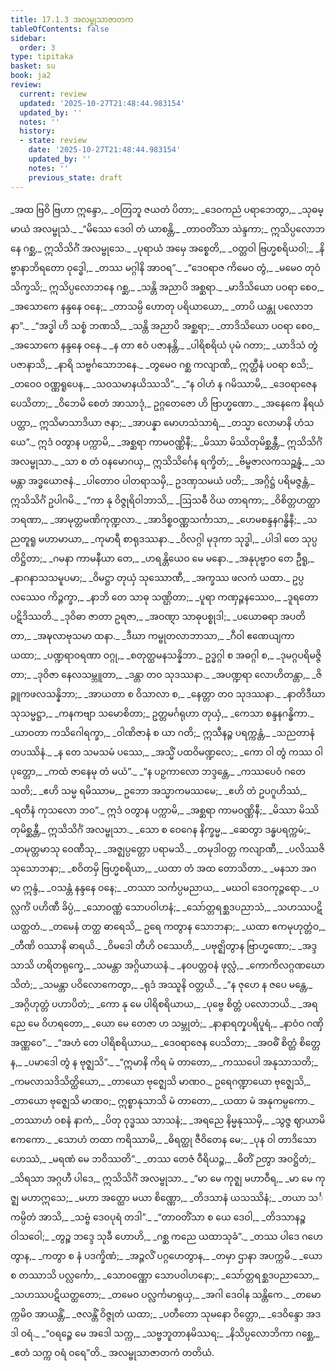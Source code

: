 ```yaml
---
title: 17.1.3 အလမ္ဗုသာဇာတက
tableOfContents: false
sidebar:
  order: 3
type: tipitaka
basket: su
book: ja2
review:
  current: review
  updated: '2025-10-27T21:48:44.983154'
  updated_by: ''
  notes: ''
  history:
  - state: review
    date: '2025-10-27T21:48:44.983154'
    updated_by: ''
    notes: ''
    previous_state: draft
---
```



<ReviewStatus review={frontmatter.review} showDetails={true} />

<HypothesisAnnotation frontmatter={frontmatter} />

<DynamicBreadcrumb />

<Division number="95" book="ja2" e="ch" v="23" p="12">

<Paragraph number="98" type="verses" book="ja2">
_အထ ဗြဝိ ဗြဟာ ဣန္ဒော,_  
_ဝတြဘူ ဇယတံ ပိတာ;_  
_ဒေဝကညံ ပရာဘေတွာ,_  
_သုဓမ္မာယံ အလမ္ဗုသံ._  

</Paragraph>

</Division>
<Division number="96" book="ja2" e="ch" v="23" p="12">

<Paragraph number="99" book="ja2">
_“မိဿေ ဒေဝါ တံ ယာစန္တိ,_  
_တာဝတိံသာ သဲန္ဒကာ;_  
ဣသိပ္ပလောဘနေ ဂစ္ဆ,_  
ဣသိသိင်္ဂံ အလမ္ဗုသေ._  

</Paragraph>

</Division>
<Division number="97" book="ja2" e="ch" v="23" p="12">

<Paragraph number="100" type="verses" book="ja2">
_ပုရာယံ အမှေ အစ္စေတိ,_  
_ဝတ္တဝါ ဗြဟ္မစရိယဝါ;_  
_နိဗ္ဗာနာဘိရတော ဝုဒ္ဓေါ,_  
_တဿ မဂ္ဂါနိ အာဝရ”._  

</Paragraph>

</Division>
<Division number="98" book="ja2" e="ch" v="23" p="12">

<Paragraph number="101" type="verses" book="ja2">
_“ဒေဝရာဇ ကိမေဝ တွံ,_  
_မမေဝ တုဝံ သိက္ခသိ;_  
ဣသိပ္ပလောဘနေ ဂစ္ဆ,_  
_သန္တိ အညာပိ အစ္ဆရာ._  

</Paragraph>

</Division>
<Division number="99" book="ja2" e="ch" v="23" p="13">

<Paragraph number="102" type="verses" book="ja2">
_မာဒိသိယော ပဝရာ စေဝ,_  
_အသောကေ နန္ဒနေ ဝနေ;_  
_တာသမ္ပိ ဟောတု ပရိယာယော,_  
_တာပိ ယန္တု ပလောဘနာ”._  

</Paragraph>

</Division>
<Division number="100" book="ja2" e="ch" v="23" p="13">

<Paragraph number="103" type="verses" book="ja2">
_“အဒ္ဓါ ဟိ သစ္စံ ဘဏသိ,_  
_သန္တိ အညာပိ အစ္ဆရာ;_  
_တာဒိသိယော ပဝရာ စေဝ,_  
_အသောကေ နန္ဒနေ ဝနေ._  

</Paragraph>

</Division>
<Division number="101" book="ja2" e="ch" v="23" p="13">

<Paragraph number="104" type="verses" book="ja2">
_န တာ ဧဝံ ပဇာနန္တိ,_  
_ပါရိစရိယံ ပုမံ ဂတာ;_  
_ယာဒိသံ တွံ ပဇာနာသိ,_  
_နာရိ သဗ္ဗင်္ဂသောဘနေ._  

</Paragraph>

</Division>
<Division number="102" book="ja2" e="ch" v="23" p="13">

<Paragraph number="105" type="verses" book="ja2">
_တွမေဝ ဂစ္ဆ ကလျာဏိ,_  
ဣတ္ထီနံ ပဝရာ စသိ;_  
_တဝေဝ ဝဏ္ဏရူပေန,_  
_သဝသမာနယိဿသိ”._  

</Paragraph>

</Division>
<Division number="103" book="ja2" e="ch" v="23" p="13">

<Paragraph number="106" type="verses" book="ja2">
_“န ဝါဟံ န ဂမိဿာမိ,_  
_ဒေဝရာဇေန ပေသိတာ;_  
_ဝိဘေမိ စေတံ အာသာဒုံ,_  
ဥဂ္ဂတေဇော ဟိ ဗြာဟ္မဏော._  

</Paragraph>

</Division>
<Division number="104" book="ja2" e="ch" v="23" p="13">

<Paragraph number="107" type="verses" book="ja2">
_အနေကေ နိရယံ ပတ္တာ,_  
ဣသိမာသာဒိယာ ဇနာ;_  
_အာပန္နာ မောဟသံသာရံ,_  
_တသ္မာ လောမာနိ ဟံသယေ”._  

</Paragraph>

</Division>
<Division number="105" book="ja2" e="ch" v="23" p="13">

<Paragraph number="108" book="ja2">
ဣဒံ ဝတွာန ပက္ကာမိ,_  
_အစ္ဆရာ ကာမဝဏ္ဏိနီ;_  
_မိဿာ မိဿိတုမိစ္ဆန္တီ,_  
ဣသိသိင်္ဂံ အလမ္ဗုသာ._  

</Paragraph>

</Division>
<Division number="106" book="ja2" e="ch" v="23" p="13">

<Paragraph number="109" type="verses" book="ja2">
_သာ စ တံ ဝနမောဂယှ,_  
ဣသိသိင်္ဂေန ရက္ခိတံ;_  
_ဗိမ္ဗဇာလကသဉ္ဆန္နံ,_  
_သမန္တာ အဒ္ဓယောဇနံ._  

</Paragraph>

</Division>
<Division number="107" book="ja2" e="ch" v="23" p="13">

<Paragraph number="110" book="ja2">
_ပါတောဝ ပါတရာသမှိ,_  
ဥဒဏှသမယံ ပတိ;_  
_အဂ္ဂိဋ္ဌံ ပရိမဇ္ဇန္တံ,_  
ဣသိသိင်္ဂံ ဥပါဂမိ._  

</Paragraph>

</Division>
<Division number="108" book="ja2" e="ch" v="23" p="13">

<Paragraph number="111" type="verses" book="ja2">
_“ကာ နု ဝိဇ္ဇုရိဝါဘာသိ,_  
_ဩသဓီ ဝိယ တာရကာ;_  
_ဝိစိတ္တဟတ္ထာဘရဏာ,_  
_အာမုတ္တမဏိကုဏ္ဍလာ._  

</Paragraph>

</Division>
<Division number="109" book="ja2" e="ch" v="23" p="13">

<Paragraph number="112" type="verses" book="ja2">
_အာဒိစ္စဝဏ္ဏသင်္ကာသာ,_  
_ဟေမစန္ဒနဂန္ဓိနီ;_  
_သညတူရူ မဟာမာယာ,_  
_ကုမာရီ စာရုဒဿနာ._  

</Paragraph>

</Division>
<Division number="110" book="ja2" e="ch" v="23" p="13">

<Paragraph number="113" type="verses" book="ja2">
_ဝိလဂ္ဂါ မုဒုကာ သုဒ္ဓါ,_  
_ပါဒါ တေ သုပ္ပတိဋ္ဌိတာ;_  
_ဂမနာ ကာမနီယာ တေ,_  
_ဟရန္တိယေဝ မေ မနော._  

</Paragraph>

</Division>
<Division number="111" book="ja2" e="ch" v="23" p="14">

<Paragraph number="114" type="verses" book="ja2">
_အနုပုဗ္ဗာဝ တေ ဦရူ,_  
_နာဂနာသသမူပမာ;_  
_ဝိမဋ္ဌာ တုယှံ သုဿောဏီ,_  
_အက္ခဿ ဖလကံ ယထာ._  

</Paragraph>

</Division>
<Division number="112" book="ja2" e="ch" v="23" p="14">

<Paragraph number="115" type="verses" book="ja2">
ဥပ္ပလဿေဝ ကိဉ္ဇက္ခာ,_  
_နာဘိ တေ သာဓု သဏ္ဌိတာ;_  
_ပူရာ ကဏှဉ္ဇနဿေဝ,_  
_ဒူရတော ပဋိဒိဿတိ._  

</Paragraph>

</Division>
<Division number="113" book="ja2" e="ch" v="23" p="14">

<Paragraph number="116" type="verses" book="ja2">
_ဒုဝိဓာ ဇာတာ ဥရဇာ,_  
_အဝဏ္ဋာ သာဓုပစ္စုဒါ;_  
_ပယောဓရာ အပတိတာ,_  
_အဍ္ဎလာဗုသမာ ထနာ._  

</Paragraph>

</Division>
<Division number="114" book="ja2" e="ch" v="23" p="14">

<Paragraph number="117" type="verses" book="ja2">
_ဒီဃာ ကမ္ဗုတလာဘာသာ,_  
_ဂီဝါ ဧဏေယျကာ ယထာ;_  
_ပဏ္ဍရာဝရဏာ ဝဂ္ဂု,_  
_စတုတ္ထမနသန္နိဘာ._  

</Paragraph>

</Division>
<Division number="115" book="ja2" e="ch" v="23" p="14">

<Paragraph number="118" type="verses" book="ja2">
ဥဒ္ဓဂ္ဂါ စ အဓဂ္ဂါ စ,_  
_ဒုမဂ္ဂပရိမဇ္ဇိတာ;_  
_ဒုဝိဇာ နေလသမ္ဘူတာ,_  
_ဒန္တာ တဝ သုဒဿနာ._  

</Paragraph>

</Division>
<Division number="116" book="ja2" e="ch" v="23" p="14">

<Paragraph number="119" type="verses" book="ja2">
_အပဏ္ဍရာ လောဟိတန္တာ,_  
_ဇိဉ္ဇူကဖလသန္နိဘာ;_  
_အာယတာ စ ဝိသာလာ စ,_  
_နေတ္တာ တဝ သုဒဿနာ._  

</Paragraph>

</Division>
<Division number="117" book="ja2" e="ch" v="23" p="14">

<Paragraph number="120" type="verses" book="ja2">
_နာတိဒီဃာ သုသမ္မဋ္ဌာ,_  
_ကနကဗျာ သမောစိတာ;_  
ဥတ္တမင်္ဂရုဟာ တုယှံ,_  
_ကေသာ စန္ဒနဂန္ဓိကာ._  

</Paragraph>

</Division>
<Division number="118" book="ja2" e="ch" v="23" p="14">

<Paragraph number="121" type="verses" book="ja2">
_ယာဝတာ ကသိဂေါရက္ခာ,_  
_ဝါဏိဇာနံ စ ယာ ဂတိ;_  
ဣသီနဉ္စ ပရက္ကန္တံ,_  
_သညတာနံ တပဿိနံ._  

</Paragraph>

</Division>
<Division number="119" book="ja2" e="ch" v="23" p="14">

<Paragraph number="122" type="verses" book="ja2">
_န တေ သမသမံ ပဿေ,_  
_အသ္မိံ ပထဝိမဏ္ဍလေ;_  
_ကော ဝါ တွံ ကဿ ဝါ ပုတ္တော,_  
_ကထံ ဇာနေမု တံ မယံ”._  

</Paragraph>

</Division>
<Division number="120" book="ja2" e="ch" v="23" p="14">

<Paragraph number="123" type="verses" book="ja2">
_“န ပဉှကာလော ဘဒ္ဒန္တေ,_  
_ကဿပေဝံ ဂတေ သတိ;_  
_ဧဟိ သမ္မ ရမိဿာမ,_  
ဥဘော အသ္မာကမဿမေ;_  
_ဧဟိ တံ ဥပဂူဟိဿံ,_  
_ရတီနံ ကုသလော ဘဝ”._  

</Paragraph>

</Division>
<Division number="121" book="ja2" e="ch" v="23" p="14">

<Paragraph number="124" book="ja2">
ဣဒံ ဝတွာန ပက္ကာမိ,_  
_အစ္ဆရာ ကာမဝဏ္ဏိနီ;_  
_မိဿာ မိဿိတုမိစ္ဆန္တီ,_  
ဣသိသိင်္ဂံ အလမ္ဗုသာ._  

</Paragraph>

</Division>
<Division number="122" book="ja2" e="ch" v="23" p="14">

<Paragraph number="125" type="verses" book="ja2">
_သော စ ဝေဂေန နိက္ခမ္မ,_  
_ဆေတွာ ဒန္ဓပရက္ကမံ;_  
_တမုတ္တမာသု ဝေဏီသု,_  
_အဇ္ဈပ္ပတ္တော ပရာမသိ._  

</Paragraph>

</Division>
<Division number="123" book="ja2" e="ch" v="23" p="15">

<Paragraph number="126" type="verses" book="ja2">
_တမုဒါဝတ္တ ကလျာဏီ,_  
_ပလိဿဇိ သုသောဘနာ;_  
_စဝိတမှိ ဗြဟ္မစရိယာ,_  
_ယထာ တံ အထ တောသိတာ._  

</Paragraph>

</Division>
<Division number="124" book="ja2" e="ch" v="23" p="15">

<Paragraph number="127" type="verses" book="ja2">
_မနသာ အဂမာ ဣန္ဒံ,_  
_ဝသန္တံ နန္ဒနေ ဝနေ;_  
_တဿာ သင်္ကပ္ပမညာယ,_  
_မဃဝါ ဒေဝကုဉ္ဇရော._  

</Paragraph>

</Division>
<Division number="125" book="ja2" e="ch" v="23" p="15">

<Paragraph number="128" type="verses" book="ja2">
_ပလ္လင်္ကံ ပဟိဏီ ခိပ္ပံ,_  
_သောဝဏ္ဏံ သောပဝါဟနံ;_  
_သော်တ္တရစ္ဆဒပညာသံ,_  
_သဟဿပဋိယတ္ထတံ._  

</Paragraph>

</Division>
<Division number="126" book="ja2" e="ch" v="23" p="15">

<Paragraph number="129" type="verses" book="ja2">
_တမေနံ တတ္ထ ဓာရေသိ,_  
ဥရေ ကတွာန သောဘနာ;_  
_ယထာ ဧကမုဟုတ္တံဝ,_  
_တီဏိ ဝဿာနိ ဓာရယိ._  

</Paragraph>

</Division>
<Division number="127" book="ja2" e="ch" v="23" p="15">

<Paragraph number="130" type="verses" book="ja2">
_ဝိမဒေါ တီဟိ ဝဿေဟိ,_  
_ပဗုဇ္ဈိတွာန ဗြာဟ္မဏော;_  
_အဒ္ဒသာသိ ဟရိတရုက္ခေ,_  
_သမန္တာ အဂ္ဂိယာယနံ._  

</Paragraph>

</Division>
<Division number="128" book="ja2" e="ch" v="23" p="15">

<Paragraph number="131" type="verses" book="ja2">
_နဝပတ္တဝနံ ဖုလ္လံ,_  
_ကောကိလဂ္ဂဏဃောသိတံ;_  
_သမန္တာ ပဝိလောကေတွာ,_  
_ရုဒံ အဿူနိ ဝတ္တယိ._  

</Paragraph>

</Division>
<Division number="129" book="ja2" e="ch" v="23" p="15">

<Paragraph number="132" type="verses" book="ja2">
_“န ဇုဟေ န ဇပေ မန္တေ,_  
_အဂ္ဂိဟုတ္တံ ပဟာပိတံ;_  
_ကော နု မေ ပါရိစရိယာယ,_  
_ပုဗ္ဗေ စိတ္တံ ပလောဘယိ._  

</Paragraph>

</Division>
<Division number="130" book="ja2" e="ch" v="23" p="15">

<Paragraph number="133" type="verses" book="ja2">
_အရညေ မေ ဝိဟရတော,_  
_ယော မေ တေဇာ ဟ သမ္ဘုတံ;_  
_နာနာရတ္နပရိပူရံ,_  
_နာဝံဝ ဂဏှိ အဏ္ဏဝေ”._  

</Paragraph>

</Division>
<Division number="131" book="ja2" e="ch" v="23" p="15">

<Paragraph number="134" type="verses" book="ja2">
_“အဟံ တေ ပါရိစရိယာယ,_  
_ဒေဝရာဇေန ပေသိတာ;_  
_အဝဓိံ စိတ္တံ စိတ္တေန,_  
_ပမာဒေါ တွံ န ဗုဇ္ဈသိ”._  

</Paragraph>

</Division>
<Division number="132" book="ja2" e="ch" v="23" p="15">

<Paragraph number="135" type="verses" book="ja2">
_“ဣမာနိ ကိရ မံ တာတော,_  
_ကဿပေါ အနုသာသတိ;_  
_ကမလာသဒိသိတ္ထိယော,_  
_တာယော ဗုဇ္ဈေသိ မာဏဝ._  

</Paragraph>

</Division>
<Division number="133" book="ja2" e="ch" v="23" p="15">

<Paragraph number="136" book="ja2">
ဥရေဂဏ္ဍာယော ဗုဇ္ဈေသိ,_  
_တာယော ဗုဇ္ဈေသိ မာဏဝ;_  
ဣစ္စာနုသာသိ မံ တာတော,_  
_ယထာ မံ အနုကမ္ပကော._  

</Paragraph>

</Division>
<Division number="134" book="ja2" e="ch" v="23" p="15">

<Paragraph number="137" type="verses" book="ja2">
_တဿာဟံ ဝစနံ နာကံ,_  
_ပိတု ဝုဒ္ဓဿ သာသနံ;_  
_အရညေ နိမ္မနုဿမှိ,_  
_သွဇ္ဇ ဈာယာမိ ဧကကော._  

</Paragraph>

</Division>
<Division number="135" book="ja2" e="ch" v="23" p="16">

<Paragraph number="138" type="verses" book="ja2">
_သောဟံ တထာ ကရိဿာမိ,_  
_ဓိရတ္ထု ဇီဝိတေန မေ;_  
_ပုန ဝါ တာဒိသော ဟေဿံ,_  
_မရဏံ မေ ဘဝိဿတိ”._  

</Paragraph>

</Division>
<Division number="136" book="ja2" e="ch" v="23" p="16">

<Paragraph number="139" type="verses" book="ja2">
_တဿ တေဇံ ဝီရိယဉ္စ,_  
_ဓိတိံ ဉတွာ အဝဋ္ဌိတံ;_  
_သိရသာ အဂ္ဂဟီ ပါဒေ,_  
ဣသိသိင်္ဂံ အလမ္ဗုသာ._  

</Paragraph>

</Division>
<Division number="137" book="ja2" e="ch" v="23" p="16">

<Paragraph number="140" type="verses" book="ja2">
_“မာ မေ ကုဇ္ဈ မဟာဝီရ,_  
_မာ မေ ကုဇ္ဈ မဟာဣသေ;_  
_မဟာ အတ္ထော မယာ စိဏ္ဏော,_  
_တိဒသာနံ ယသဿိနံ;_  
_တယာ သင်္ကမ္ပိတံ အာသိ,_  
_သဗ္ဗံ ဒေဝပုရံ တဒါ”._  

</Paragraph>

</Division>
<Division number="138" book="ja2" e="ch" v="23" p="16">

<Paragraph number="141" type="verses" book="ja2">
_“တာဝတိံသာ စ ယေ ဒေဝါ,_  
_တိဒသာနဉ္စ ဝါသဝေါ;_  
_တွဉ္စ ဘဒ္ဒေ သုခီ ဟောဟိ,_  
_ဂစ္ဆ ကညေ ယထာသုခံ”._  

</Paragraph>

</Division>
<Division number="139" book="ja2" e="ch" v="23" p="16">

<Paragraph number="142" type="verses" book="ja2">
_တဿ ပါဒေ ဂဟေတွာန,_  
_ကတွာ စ နံ ပဒက္ခိဏံ;_  
_အဉ္ဇလိံ ပဂ္ဂဟေတွာန,_  
_တမှာ ဌာနာ အပက္ကမိ._  

</Paragraph>

</Division>
<Division number="140" book="ja2" e="ch" v="23" p="16">

<Paragraph number="143" type="verses" book="ja2">
_ယော စ တဿာသိ ပလ္လင်္ကော,_  
_သောဝဏ္ဏော သောပဝါဟနော;_  
_သော်တ္တရစ္ဆဒပညာသော,_  
_သဟဿပဋိယတ္ထတော;_  
_တမေဝ ပလ္လင်္ကမာရုယှ,_  
_အဂါ ဒေဝါန သန္တိကေ._  

</Paragraph>

</Division>
<Division number="141" book="ja2" e="ch" v="23" p="16">

<Paragraph number="144" type="verses" book="ja2">
_တမောက္ကမိဝ အာယန္တိံ,_  
_ဇလန္တိံ ဝိဇ္ဇုတံ ယထာ;_  
_ပတီတော သုမနော ဝိတ္တော,_  
_ဒေဝိန္ဒော အဒဒါ ဝရံ._  

</Paragraph>

</Division>
<Division number="142" book="ja2" e="ch" v="23" p="16">

<Paragraph number="145" type="verses" book="ja2">
_“ဝရဉ္စေ မေ အဒေါ သက္က,_  
_သဗ္ဗဘူတာနမိဿရ;_  
_နိသိပ္ပလောဘိကာ ဂစ္ဆေ,_  
_ဧတံ သက္က ဝရံ ဝရေ”တိ._  


</Paragraph>
</Division>

<Paragraph number="146" type="center" book="ja2">
အလမ္ဗုသာဇာတကံ တတိယံ.
</Paragraph>